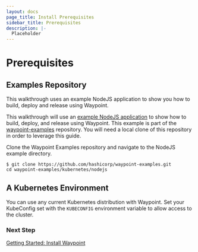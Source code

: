 ```yaml
---
layout: docs
page_title: Install Prerequisites
sidebar_title: Prerequisites
description: |-
  Placeholder
---
```


# Prerequisites

## Examples Repository

This walkthrough uses an example NodeJS application to show you how to build, deploy and release using Waypoint.

This walkthrough will use an [example NodeJS application](https://github.com/hashicorp/waypoint-examples/tree/master/kubernetes/nodejs) to show how to build, deploy, and release using Waypoint. This example is part
of the [waypoint-examples](https://github.com/hashicorp/waypoint-examples) repository. You will need a local clone of this repository in order to leverage this guide.

Clone the Waypoint Examples repository and navigate to the NodeJS example directory.

```shell-session
$ git clone https://github.com/hashicorp/waypoint-examples.git
cd waypoint-examples/kubernetes/nodejs
```

## A Kubernetes Environment

You can use any current Kubernetes distribution with Waypoint. Set your KubeConfig set with the `KUBECONFIG` environment variable to allow access to the cluster.

<!-- Need to add details about how to set kubeconfig and example -->

### Next Step

[Getting Started: Install Waypoint](/docs/getting-started/k8s-example-app/install-waypoint)
